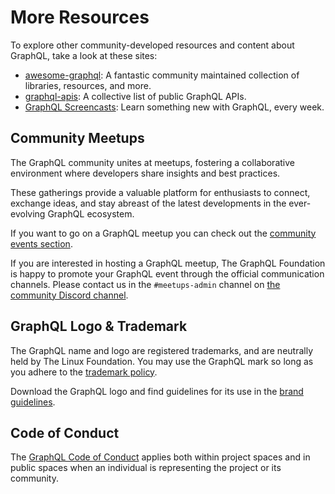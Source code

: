 # More Resources

To explore other community-developed resources and content about GraphQL, take a look at these sites:

- [awesome-graphql](https://github.com/chentsulin/awesome-graphql): A fantastic community maintained collection of libraries, resources, and more.
- [graphql-apis](https://github.com/APIs-guru/graphql-apis): A collective list of public GraphQL APIs.
- [GraphQL Screencasts](https://graphql.wtf): Learn something new with GraphQL, every week.

## Community Meetups

The GraphQL community unites at meetups, fostering a collaborative environment
where developers share insights and best practices.

These gatherings provide a valuable platform for enthusiasts to connect,
exchange ideas, and stay abreast of the latest developments in the ever-evolving
GraphQL ecosystem.

If you want to go on a GraphQL meetup you can check out the
[community events section](/community/upcoming-events/#meetups).

If you are interested in hosting a GraphQL meetup, The GraphQL Foundation is
happy to promote your GraphQL event through the official communication channels.
Please contact us in the `#meetups-admin` channel on
[the community Discord channel](/community/#official-channels).

## GraphQL Logo & Trademark

The GraphQL name and logo are registered trademarks, and are neutrally held by The Linux Foundation. You may use the GraphQL mark so long as you adhere to the [trademark policy](https://lfprojects.org/policies/trademark-policy/).

Download the GraphQL logo and find guidelines for its use in the [brand guidelines](/brand).

## Code of Conduct

The [GraphQL Code of Conduct](/codeofconduct/) applies both within project spaces and in public spaces when an individual is representing the project or its community.
